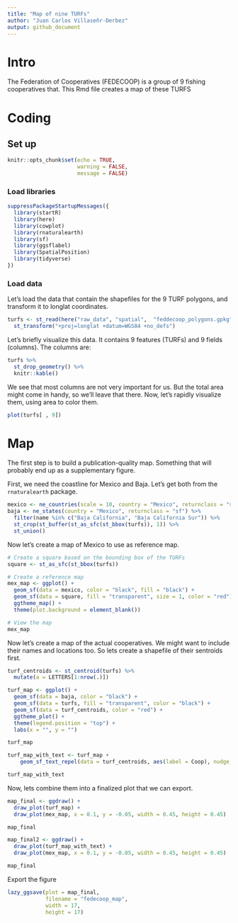 ```yaml
---
title: "Map of nine TURFs"
author: "Juan Carlos Villaseñr-Derbez"
output: github_document
---
```


# Intro

The Federation of Cooperatives (FEDECOOP) is a group of 9 fishing cooperatives that. This Rmd file creates a map of these TURFS

# Coding

## Set up

```r
knitr::opts_chunk$set(echo = TRUE,
                      warning = FALSE,
                      message = FALSE)
```


### Load libraries

```r
suppressPackageStartupMessages({
  library(startR)
  library(here)
  library(cowplot)
  library(rnaturalearth)
  library(sf)
  library(ggsflabel)
  library(SpatialPosition)
  library(tidyverse)
})
```

### Load data

Let's load the data that contain the shapefiles for the 9 TURF polygons, and transform it to longlat coordinates.

```r
turfs <- st_read(here("raw_data", "spatial",  "feddecoop_polygons.gpkg")) %>% 
  st_transform("+proj=longlat +datum=WGS84 +no_defs")
```

Let's briefly visualize this data. It contains 9 features (TURFs) and 9 fields (columns). The columns are:

```r
turfs %>% 
  st_drop_geometry() %>% 
  knitr::kable()
```

We see that most columns are not very important for us. But the total area might come in handy, so we'll leave that there. Now, let's rapidly visualize them, using area to color them.

```r
plot(turfs[ , 9])
```

# Map

The first step is to build a publication-quality map. Something that will probably end up as a supplementary figure.

First, we need the coastline for Mexico and Baja. Let's get both from the `rnaturalearth` package.

```r
mexico <- ne_countries(scale = 10, country = "Mexico", returnclass = "sf")
baja <- ne_states(country = "Mexico", returnclass = "sf") %>% 
  filter(name %in% c("Baja California", "Baja California Sur")) %>% 
  st_crop(st_buffer(st_as_sfc(st_bbox(turfs)), 1)) %>% 
  st_union()
```

Now let's create a map of Mexico to use as reference map.

```r
# Create a square based on the bounding box of the TURFs
square <- st_as_sfc(st_bbox(turfs))

# Create a reference map
mex_map <- ggplot() +
  geom_sf(data = mexico, color = "black", fill = "black") +
  geom_sf(data = square, fill = "transparent", size = 1, color = "red") +
  ggtheme_map() +
  theme(plot.background = element_blank())

# View the map
mex_map
```

Now let's create a map of the actual cooperatives. We might want to include their names and locations too. So lets create a shapefile of their sentroids first.

```r
turf_centroids <- st_centroid(turfs) %>% 
  mutate(a = LETTERS[1:nrow(.)])
```


```r
turf_map <- ggplot() +
  geom_sf(data = baja, color = "black") +
  geom_sf(data = turfs, fill = "transparent", color = "black") +
  geom_sf(data = turf_centroids, color = "red") +
  ggtheme_plot() +
  theme(legend.position = "top") +
  labs(x = "", y = "")

turf_map

turf_map_with_text <- turf_map + 
    geom_sf_text_repel(data = turf_centroids, aes(label = Coop), nudge_x = 4, nudge_y = 0, min.segment.length = 0, seed = 2)

turf_map_with_text
```

Now, lets combine them into a finalized plot that we can export.

```r
map_final <- ggdraw() +
  draw_plot(turf_map) +
  draw_plot(mex_map, x = 0.1, y = -0.05, width = 0.45, height = 0.45)

map_final
```

```r
map_final2 <- ggdraw() +
  draw_plot(turf_map_with_text) +
  draw_plot(mex_map, x = 0.1, y = -0.05, width = 0.45, height = 0.45)

map_final
```


Export the figure

```r
lazy_ggsave(plot = map_final,
            filename = "fedecoop_map",
            width = 17,
            height = 17)
```





















